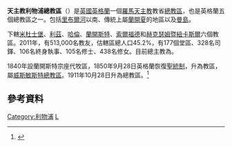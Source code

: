 {{Infobox Roman Catholic diocese
|Roman Catholic Diocese of = 天主教利物浦總教區
|Latin name of diocese = Archidioecesis Liverpolitana
|image = Liverpool Metropolitan Cathedral.jpg
|caption = 基督君王都主教座堂
|location = [[英格蘭|英格蘭]]
|territory = 蘭開夏郡、曼島
|population = 465,587
|rite = 拉丁禮
|主保 = 
|province = 
|established = 1840年
|cathedral = [[利物浦基督君王都主教座堂|基督君王都主教座堂]]
|副主教座堂 =
|leadership = 總主教
|website = [http://www.liverpoolcatholic.org.uk/ 官方網頁]
|教宗 = [[方濟各(教宗)|方濟各]]
|metropolitan ={{link-en|馬爾科姆·麥克馬洪|Malcolm McMahon}}
|ordinary = 
|coadjutor bishop ={{link-en|多默·安多尼·威廉斯|Thomas Anthony Williams}}
|emeritus = 
}}
'''天主教利物浦總教區'''（{{lang-la|Archidioecesis Liverpolitana}}）是[[英國|英國]][[英格蘭|英格蘭]]一個[[羅馬天主教|羅馬天主教]]教省[[總教區|總教區]]，也是英格蘭五個總教區之一。包括[[里布爾河|里布爾河]]以南、傳統上屬[[蘭開夏|蘭開夏]]的地區以及[[曼島|曼島]]。

下轄[[天主教米杜士堡教區|米杜士堡]]、[[天主教利茲教區|利茲]]、[[天主教哈倫教區|哈倫]]、[[天主教蘭開斯特教區|蘭開斯特]]、[[天主教索爾福德教區|索爾福德]]和[[天主教赫克瑟姆暨紐卡斯爾教區|赫克瑟姆暨紐卡斯爾]]六個教區。2011年，有513,000名教友，估轄區總人口45.2%，有177個堂區、328名司鐸、106名終身執事、105名修士、438名修女。目前總主教為{{link-en|馬爾科姆·麥克馬洪|Malcolm McMahon}}。

1840年設蘭開斯特宗座代牧區，1850年9月28日英格蘭恢復[[聖統制|聖統制]]，升為教區，屬[[天主教威斯敏斯特總教區|威斯敏斯特總教區]]。1911年10月28日升為總教區。<ref>{{cite journal
|journal=[[宗座公報|宗座公報]]
|publisher=梵蒂岡出版社
|date=1911年
|volume=3
|title=''Si qua est''
|page=553
|url=http://www.vatican.va/archive/aas/documents/AAS%2003%20%5B1911%5D%20-%20ocr.pdf
|access-date=2014-01-17
|archive-date=2013-05-11
|archive-url=https://www.webcitation.org/6GXqyZ3A2?url=http://www.vatican.va/archive/aas/documents/AAS%2003%20%5B1911%5D%20-%20ocr.pdf
|dead-url=no
}}</ref>

==參考資料==
{{reflist}}

{{英格蘭和威爾斯天主教教區}}

[[Category:利物浦|Category:利物浦]]
[[Category:英國天主教教區|L]]